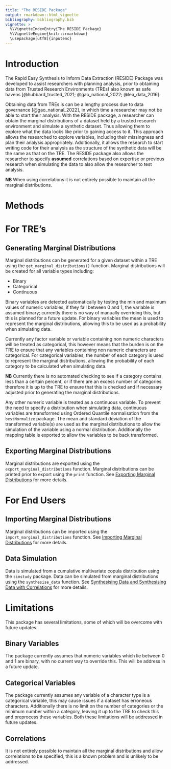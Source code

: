 ```yaml
---
title: "The RESIDE Package"
output: rmarkdown::html_vignette
bibliography: bibliography.bib
vignette: >
  %\VignetteIndexEntry{The RESIDE Package}
  %\VignetteEngine{knitr::rmarkdown}
  \usepackage[utf8]{inputenc}
---
```


# Introduction
The Rapid Easy Synthesis to Inform Data Extraction (RESIDE) Package was developed to assist researchers with planning analysis, prior to obtaining data from Trusted Research Environments (TREs) also known as safe havens [@hubbard_trusted_2021; @gao_national_2022; @lea_data_2016].

Obtaining data from TREs is can be a lengthy process due to data governance [@gao_national_2022], in which time a researcher may not be able to start their analysis. With the RESIDE package, a researcher can obtain the marginal distributions of a dataset held by a trusted research environment and simulate a synthetic dataset. Thus allowing them to explore what the data looks like prior to gaining access to it. This approach allows the researched to explore variables, including their missingness and plan their analysis appropriately. Additionally, it allows the research to start writing code for their analysis as the structure of the synthetic data will be the same as that on the TRE. The RESIDE package also allows the researcher to specify **assumed** correlations based on expertise or previous research when simulating the data to also allow the researcher to test analysis.

**NB** When using correlations it is not entirely possible to maintain all the marginal distributions.

# Methods

# For TRE's
## Generating Marginal Distributions
Marginal distributions can be generated for a given dataset within a TRE using the `get_marginal_distributions()` function. Marginal distributions will be created for all variable types including:

- Binary
- Categorical
- Continuous

Binary variables are detected automatically by testing the min and maximum values of numeric variables, if they fall between 0 and 1, the variable is assumed binary; currently there is no way of manually overriding this, but this is planned for a future update. For binary variables the mean is used to represent the marginal distributions, allowing this to be used as a probability when simulating data.

Currently any factor variable or variable containing non numeric characters will be treated as categorical, this however means that the burden is on the TRE to ensure that any variables containing non numeric characters are categorical. For categorical variables, the number of each category is used to represent the marginal distributions, allowing the probability of each category to be calculated when simulating data.

**NB** Currently there is no automated checking to see if a category contains less than a certain percent, or if there are an excess number of categories therefore it is up to the TRE to ensure that this is checked and if necessary adjusted prior to generating the marginal distributions.

Any other numeric variable is treated as a continuous variable. To prevent the need to specify a distribution when simulating data, continuous variables are transformed using Ordered Quantile normalisation from the `bestNormalize` package. The mean and standard deviation of the transformed variable(s) are used as the marginal distributions to allow the simulation of the variable using a normal distribution. Additionally the mapping table is exported to allow the variables to be back transformed.

## Exporting Marginal Distributions
Marginal distributions are exported using the `export_marginal_distributions` function. Marginal distributions can be printed prior to export using the `print` function. See [Exporting Marginal Distributions](exporting_marginal_distributions.html) for more details.

# For End Users

## Importing Marginal Distributions
Marginal distributions can be imported using the `import_marginal_distributions` function. See [Importing Marginal Distributions](importing_marginal_distributions.html) for more details.

## Data Simulation
Data is simulated from a cumulative multivariate copula distribution using the `simstudy` package. Data can be simulated from marginal distributions using the `synthesise_data` function. See [Synthesising Data and Synthesising Data with Correlations](synthesising_data.html) for more details.


# Limitations
This package has several limitations, some of which will be overcome with future updates.

## Binary Variables
The package currently assumes that numeric variables which lie between 0 and 1 are binary, with no current way to override this. This will be address in a future update.

## Categorical Variables
The package currently assumes any variable of a character type is a categorical variable, this may cause issues if a dataset has erroneous characters. Additionally there is no limit on the number of categories or the minimum number within a category, leaving it up to the TRE to check this and preprocess these variables. Both these limitations will be addressed in future updates.

## Correlations
It is not entirely possible to maintain all the marginal distributions and allow correlations to be specified, this is a known problem and is unlikely to be addressed.